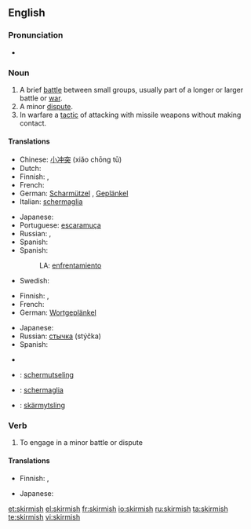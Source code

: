 ==English==

===Pronunciation===
* {{a|UK}} {{IPA|/ˈskɜː(r)mɪʃ/}}

===Noun===
{{en-noun|es}}

# A brief [[battle]] between small groups, usually part of a longer or larger battle or [[war]].
# A minor [[dispute]].
# In warfare a [[tactic]] of attacking with missile weapons without making contact.

====Translations====
{{rfc-tsort|duplicate language: Spanish}}
{{trans-top|brief battle between small groups}}
* Chinese: [[小冲突]] (xiǎo chōng tū)
* Dutch: {{t+|nl|schermutseling|f}}
* Finnish: {{t+|fi|kahakka}}, {{t|fi|välikohtaus}}
* French: {{t+|fr|escarmouche|f}}
* German: [[Scharmützel]] {{n}}, [[Geplänkel]] {{n}}
* Italian: [[schermaglia]] {{f}}
{{trans-mid}}
* Japanese: {{t|ja|小競り合い|tr=kozeriai|sc=Jpan}}
* Portuguese: [[escaramuça]] {{f}}
* Russian: {{t+|ru|перестрелка|f|tr=perestrélka|sc=Cyrl}}, {{t+|ru|стычка|f|tr=stýčka|sc=Cyrl}}
* Spanish: {{t+|es|escaramuza|f}}
* Spanish:
*: LA: [[enfrentamiento]]
* Swedish: {{t+|sv|skärmytsling|c}}
{{trans-bottom}}

{{trans-top|minor dispute}}
* Finnish: {{t|fi|suukopu}}, {{t|fi|välikohtaus}}
* French: {{t+|fr|escarmouche|f}}
* German: [[Wortgeplänkel]] {{n}}
{{trans-mid}}
* Japanese: {{t|ja|小競り合い|tr=kozeriai|sc=Jpan}}
* Russian: [[стычка]] (stýčka) {{f}}
* Spanish: {{t+|es|escaramuza|f}}
{{trans-bottom}}

{{trans-top|warfare: tactic of attacking with missile weapons without making contact}}
{{trans-mid}}
{{trans-bottom}}

{{checktrans-top}}
* {{trreq|Catalan}}
* {{ttbc|Dutch}}: [[schermutseling]] {{f}}
* {{ttbc|Italian}}: [[schermaglia]] {{f}}
{{checktrans-mid}}
* {{ttbc|Swedish}}: [[skärmytsling]] {{c}}
{{checktrans-bottom}}

===Verb===
{{en-verb|skirmish|es}}

# To engage in a minor battle or dispute

====Translations====
{{trans-top|to engage in a minor battle or dispute}}
* Finnish: {{t|fi|kahakoida}}, {{t|fi|nahistella}}
{{trans-mid}}
* Japanese: {{t|ja|小競り合い|alt=小競り合いをする|tr=kozeriai wo suru|sc=Jpan}}
{{trans-bottom}}

[[et:skirmish]]
[[el:skirmish]]
[[fr:skirmish]]
[[io:skirmish]]
[[ru:skirmish]]
[[ta:skirmish]]
[[te:skirmish]]
[[vi:skirmish]]
